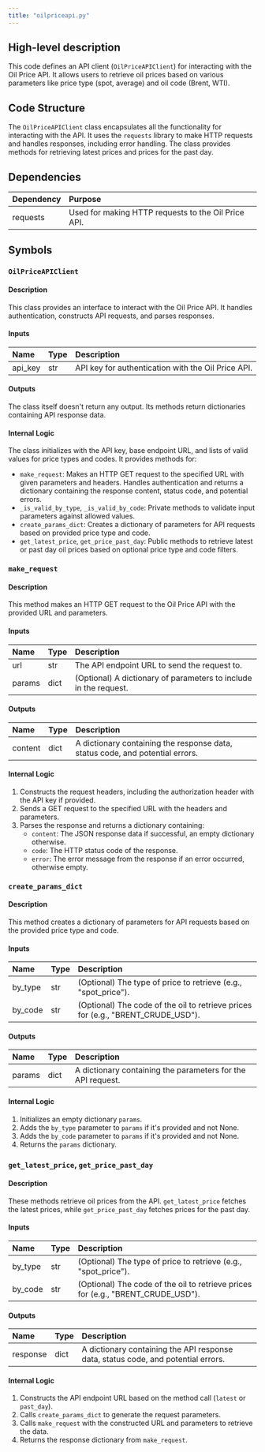 ```yaml
---
title: "oilpriceapi.py"
---
```


## High-level description
This code defines an API client (`OilPriceAPIClient`) for interacting with the Oil Price API. It allows users to retrieve oil prices based on various parameters like price type (spot, average) and oil code (Brent, WTI).

## Code Structure
The `OilPriceAPIClient` class encapsulates all the functionality for interacting with the API. It uses the `requests` library to make HTTP requests and handles responses, including error handling. The class provides methods for retrieving latest prices and prices for the past day.

## Dependencies
| Dependency | Purpose |
|:-----------|:--------|
| requests | Used for making HTTP requests to the Oil Price API. |

## Symbols
### `OilPriceAPIClient`
#### Description
This class provides an interface to interact with the Oil Price API. It handles authentication, constructs API requests, and parses responses.

#### Inputs
| Name | Type | Description |
|:-----|:-----|:------------|
| api_key | str | API key for authentication with the Oil Price API. |

#### Outputs
The class itself doesn't return any output. Its methods return dictionaries containing API response data.

#### Internal Logic
The class initializes with the API key, base endpoint URL, and lists of valid values for price types and codes. It provides methods for:
- `make_request`: Makes an HTTP GET request to the specified URL with given parameters and headers. Handles authentication and returns a dictionary containing the response content, status code, and potential errors.
- `_is_valid_by_type`, `_is_valid_by_code`: Private methods to validate input parameters against allowed values.
- `create_params_dict`: Creates a dictionary of parameters for API requests based on provided price type and code.
- `get_latest_price`, `get_price_past_day`: Public methods to retrieve latest or past day oil prices based on optional price type and code filters.

### `make_request`
#### Description
This method makes an HTTP GET request to the Oil Price API with the provided URL and parameters.

#### Inputs
| Name | Type | Description |
|:-----|:-----|:------------|
| url | str | The API endpoint URL to send the request to. |
| params | dict | (Optional) A dictionary of parameters to include in the request. |

#### Outputs
| Name | Type | Description |
|:-----|:-----|:------------|
| content | dict | A dictionary containing the response data, status code, and potential errors. |

#### Internal Logic
1. Constructs the request headers, including the authorization header with the API key if provided.
2. Sends a GET request to the specified URL with the headers and parameters.
3. Parses the response and returns a dictionary containing:
    - `content`: The JSON response data if successful, an empty dictionary otherwise.
    - `code`: The HTTP status code of the response.
    - `error`: The error message from the response if an error occurred, otherwise empty.

### `create_params_dict`
#### Description
This method creates a dictionary of parameters for API requests based on the provided price type and code.

#### Inputs
| Name | Type | Description |
|:-----|:-----|:------------|
| by_type | str | (Optional) The type of price to retrieve (e.g., "spot_price"). |
| by_code | str | (Optional) The code of the oil to retrieve prices for (e.g., "BRENT_CRUDE_USD"). |

#### Outputs
| Name | Type | Description |
|:-----|:-----|:------------|
| params | dict | A dictionary containing the parameters for the API request. |

#### Internal Logic
1. Initializes an empty dictionary `params`.
2. Adds the `by_type` parameter to `params` if it's provided and not None.
3. Adds the `by_code` parameter to `params` if it's provided and not None.
4. Returns the `params` dictionary.

### `get_latest_price`, `get_price_past_day`
#### Description
These methods retrieve oil prices from the API. `get_latest_price` fetches the latest prices, while `get_price_past_day` fetches prices for the past day.

#### Inputs
| Name | Type | Description |
|:-----|:-----|:------------|
| by_type | str | (Optional) The type of price to retrieve (e.g., "spot_price"). |
| by_code | str | (Optional) The code of the oil to retrieve prices for (e.g., "BRENT_CRUDE_USD"). |

#### Outputs
| Name | Type | Description |
|:-----|:-----|:------------|
| response | dict | A dictionary containing the API response data, status code, and potential errors. |

#### Internal Logic
1. Constructs the API endpoint URL based on the method call (`latest` or `past_day`).
2. Calls `create_params_dict` to generate the request parameters.
3. Calls `make_request` with the constructed URL and parameters to retrieve the data.
4. Returns the response dictionary from `make_request`.
